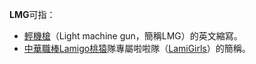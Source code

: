 '''LMG'''可指：
*[[輕機槍|輕機槍]]（Light machine gun，簡稱LMG）的英文縮寫。
*[[中華職棒|中華職棒]][[Lamigo桃猿|Lamigo桃猿]]隊專屬啦啦隊（[[LamiGirls|LamiGirls]]）的簡稱。

{{disambig|Cat=三字拉丁字母縮寫消歧義}}
